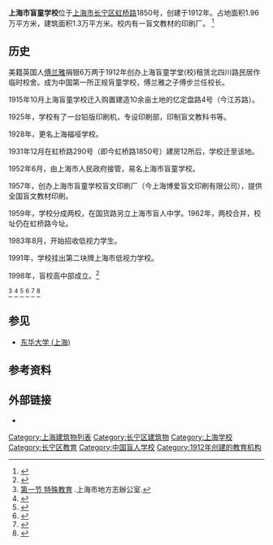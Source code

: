 '''上海市盲童学校'''位于[[上海市|上海市]][[长宁区|长宁区]][[虹桥路|虹桥路]]1850号，创建于1912年。占地面积1.96万平方米，建筑面积1.3万平方米。校内有一盲文教材的印刷厂。
<ref>{{cite web|url=http://www.chinadp.net.cn/channel_/barrier-free/mangxiao/2011-05/10-7820.html|title=上海市盲童学校-新闻详情-中国残疾人网|website=www.chinadp.net.cn|accessdate=2020-09-13|archive-date=2018-09-28|archive-url=https://web.archive.org/web/20180928171815/http://www.chinadp.net.cn/channel_/barrier-free/mangxiao/2011-05/10-7820.html|dead-url=no}}</ref>

==历史==
美籍英国人[[傅兰雅|傅兰雅]]捐银6万两于1912年创办上海盲童学堂(校)租赁北四川路民居作临时校舍。成为中国第一所正规肓童学校，傅兰雅之子傅步兰任校长。

1915年10月上海盲童学校迁入购置建造10余亩土地的忆定盘路4号（今江苏路）。

1925年，学校有了一台铅版印刷机，专设印刷部，印制盲文教科书等。

1928年，更名上海福哑学校。

1931年12月在虹桥路290号（即今虹桥路1850号）建房12所后，学校迁至该地。

1952年6月，由上海市人民政府接管，易名上海市盲童学校。

1957年，创办上海市盲童学校盲文印刷厂（今上海博爱盲文印刷有限公司），提供全国盲文教材印刷。

1959年，学校分成两校，在国货路另立上海市盲人中学。1962年，两校合并，校址仍在虹桥路今址。

1983年8月，开始招收低视力学生。

1991年，学校挂出第二块牌上海市低视力学校。

1998年，盲校高中部成立。<ref>{{cite web|url=https://health.sohu.com/20121229/n361977572.shtml|title=上海百年盲童学校多种创新助视障孩子融入社会-搜狐健康|website=health.sohu.com|accessdate=2020-09-13|archive-date=2013-01-02|archive-url=https://web.archive.org/web/20130102111834/http://health.sohu.com/20121229/n361977572.shtml|dead-url=no}}</ref>

<ref>[http://www.shtong.gov.cn/Newsite/node2/node4/node2249/changning/node15433/node43423/node63090/userobject1ai29091.html 第一节 特殊教育] {{Wayback|url=http://www.shtong.gov.cn/Newsite/node2/node4/node2249/changning/node15433/node43423/node63090/userobject1ai29091.html |date=20160426012018 }}.上海市地方志辦公室.</ref>
<ref>{{cite web|url=http://www.shcn.gov.cn/col/col7000/index.html|title=上海长宁区门户网站 历史·变迁|website=www.shcn.gov.cn|accessdate=2020-09-13|archive-date=2020-09-18|archive-url=https://web.archive.org/web/20200918222756/http://www.shcn.gov.cn/col/col7000/index.html|dead-url=no}}</ref>
<ref>{{cite web|url=http://www.scf.org.cn/csjjh/n2782/n2784/u1ai162089.html|title=上海慈善网－－上海市慈善基金会主办|website=www.scf.org.cn|accessdate=2020-09-13|archive-date=2020-09-15|archive-url=https://web.archive.org/web/20200915114004/http://www.scf.org.cn/csjjh/n2782/n2784/u1ai162089.html|dead-url=no}}</ref>
<ref>{{cite web|url=http://www.cnki.com.cn/Article/CJFDTotal-SHJZ201928039.htm|title=上海市盲童学校 上海唯一一所教育培养视力障碍学生的学校--《上海教育》2019年28期|website=www.cnki.com.cn}}</ref>
<ref>{{cite web|url=http://www.shanghai.gov.cn/nw2/nw2314/nw2315/nw4411/u21aw1085461.html|title=从历史文脉中洞见上海城市精神——对话上海社科院研究员熊月之|website=www.shanghai.gov.cn}}</ref>
<ref>{{cite web|url=https://m.sohu.com/a/291454159_120056521/?pvid=000115_3w_a|title=城档声音 -《上海建筑百年》第十四辑完整版视频 PART 5_手机搜狐网|website=m.sohu.com|accessdate=2020-09-13|archive-date=2020-09-15|archive-url=https://web.archive.org/web/20200915114300/https://m.sohu.com/a/291454159_120056521/?pvid=000115_3w_a|dead-url=no}}</ref>

==参见==
* [[东华大学_(上海)|东华大学 (上海)]]

==参考资料==
{{reflist}}
==外部链接==
*{{official|https://www.cshsb.com}}

[[Category:上海建筑物列表|Category:上海建筑物列表]]
[[Category:长宁区建筑物|Category:长宁区建筑物]]
[[Category:上海学校|Category:上海学校]]
[[Category:长宁区教育|Category:长宁区教育]]
[[Category:中国盲人学校|Category:中国盲人学校]]
[[Category:1912年创建的教育机构|Category:1912年创建的教育机构]]